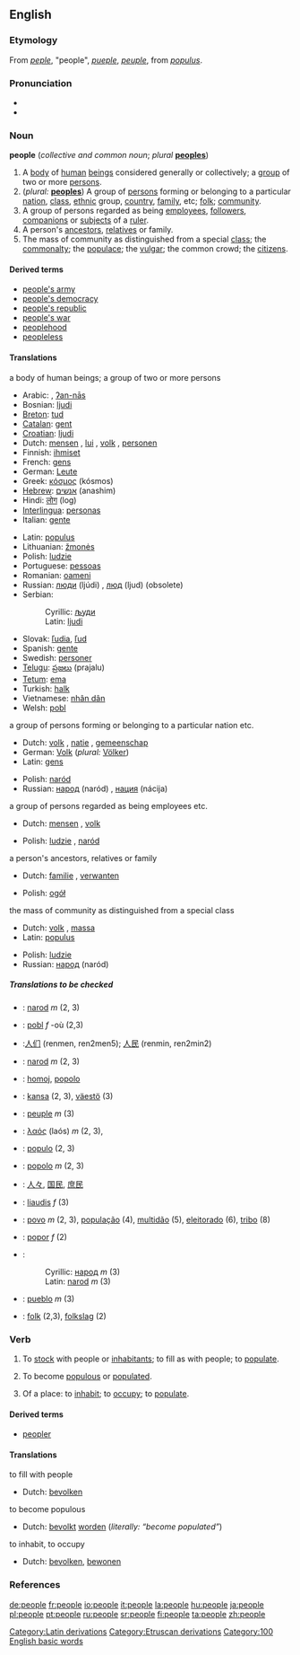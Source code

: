 {{wikipedia}}
==English==

{{rank|here|thought|found|140|people|still|just|while}}

===Etymology===
From {{OE.}} ''[[peple]]'', "people", {{OF.}} ''[[pueple]]'', {{F.}} ''[[peuple]]'', from {{L.}} ''[[populus]]''.

===Pronunciation===
*{{IPA|/piːpəl/}}
*{{audio|en-us-people.ogg|Audio (US)}}

===Noun===
'''people''' (''collective and common noun''; ''plural'' '''[[peoples]]''')

# A [[body]] of [[human]] [[being]]s considered generally or collectively; a [[group]] of two or more [[person]]s.
# (''plural:'' '''[[peoples]]''') A group of [[person]]s forming or belonging to a particular [[nation]], [[class]], [[ethnic]] group, [[country]], [[family]], etc; [[folk]]; [[community]].
# A group of persons regarded as being [[employee]]s, [[follower]]s, [[companion]]s or [[subject]]s of a [[ruler]].
# A person's [[ancestor]]s, [[relative]]s or family.
# The mass of community as distinguished from a special [[class]]; the [[commonalty]]; the [[populace]]; the [[vulgar]]; the common crowd; the [[citizen]]s.

====Derived terms====
*[[people's army]]
*[[people's democracy]]
*[[people's republic]]
*[[people's war]]
*[[peoplehood]]
*[[peopleless]]

====Translations====
;a body of human beings; a group of two or more persons
{{top}}
*Arabic: {{ARchar|[[الناس]]}} , [[ʔan-nās]]
*Bosnian: [[ljudi]] {{p}}
*[[Breton]]: [[tud]] {{p}}
*[[Catalan]]: [[gent]] {{f}}
*[[Croatian]]: [[ljudi]] {{p}}
*Dutch: [[mensen]] {{p}}, [[lui]] {{p}}, [[volk]] {{n}}, [[personen]] {{p}}
*Finnish: [[ihmiset]] {{p}}
*French: [[gens]] {{p}}
*German: [[Leute]] {{p}}
*Greek: [[κόσμος]] (kósmos) {{m}}
*[[Hebrew]]: [[אנשים]] (anashim)
*Hindi: [[लोग]] (log)
*[[Interlingua]]: [[personas]] {{p}}
*Italian: [[gente]] {{f}}
{{mid}}
*Latin: [[populus]] {{m}}
*Lithuanian: [[žmonės]] {{m}} {{p}}
*Polish: [[ludzie]] {{p}}
*Portuguese: [[pessoas]] {{f}}
*Romanian: [[oameni]] {{m}}
*Russian: [[люди]] (ljúdi) {{p}}, [[люд]] (ljud) {{m}} (obsolete)
*Serbian:
*:Cyrillic: [[људи]] {{p}}
*:Latin: [[ljudi]] {{m}}
*Slovak: [[ľudia]], [[ľud]] {{m}}
*Spanish: [[gente]] {{f}}
*Swedish: [[personer]]
*[[Telugu]]: [[ప్రజలు]] (prajalu)
*[[Tetum]]: [[ema]]
*Turkish: [[halk]]
*Vietnamese: [[nhân dân]]
*Welsh: [[pobl]]
{{bottom}}

;a group of persons forming or belonging to a particular nation etc.
{{top}}
*Dutch: [[volk]] {{n}}, [[natie]] {{f}}, [[gemeenschap]] {{f}}
*German: [[Volk]] {{n}} (''plural:'' [[Völker]])
*Latin: [[gens]] {{f}}
{{mid}}
*Polish: [[naród]] {{m}}
*Russian: [[народ]] (naród) {{m}}, [[нация]] (nácija) {{f}}
{{bottom}}

;a group of persons regarded as being employees etc.
{{top}}
*Dutch: [[mensen]] {{p}}, [[volk]] {{n}}
{{mid}}
*Polish: [[ludzie]] {{p}}, [[naród]] {{m}}
{{bottom}}

;a person's ancestors, relatives or family
{{top}}
*Dutch: [[familie]] {{f}}, [[verwanten]] {{p}}
{{mid}}
*Polish: [[ogół]] {{m}}
{{bottom}}

;the mass of community as distinguished from a special class
{{top}}
*Dutch: [[volk]] {{n}}, [[massa]] {{f}}
*Latin: [[populus]] {{m}}
{{mid}}
*Polish: [[ludzie]] {{p}}
*Russian: [[народ]] (naród) {{m}}
{{bottom}}

=====Translations to be checked=====
*{{ttbc|Bosnian}}: [[narod]] ''m'' (2, 3)
*{{ttbc|Breton}}: [[pobl]] ''f'' -où (2,3)
*{{ttbc|Chinese}}:[[人们]] (renmen, ren2men5); [[人民]] (renmin, ren2min2)
*{{ttbc|Croatian}}: [[narod]] ''m'' (2, 3)
*{{ttbc|Esperanto}}: [[homoj]], [[popolo]]
*{{ttbc|Finnish}}: [[kansa]] (2, 3), [[väestö]] (3)
*{{ttbc|French}}: [[peuple]] ''m'' (3)
*{{ttbc|Greek}}: [[λαός]] (laós) ''m'' (2, 3), 
*{{ttbc|Interlingua}}: [[populo]] (2, 3)
*{{ttbc|Italian}}: [[popolo]] ''m'' (2, 3) 
*{{ttbc|Japanese}}: [[人々]], [[国民]], [[庶民]]
*{{ttbc|Lithuanian}}: [[liaudis]] ''f'' (3)
*{{ttbc|Portuguese}}: [[povo]] ''m'' (2, 3), [[população]] {{m}} (4), [[multidão]] {{m}} (5), [[eleitorado]] {{m}} (6), [[tribo]] {{m}} (8)
*{{ttbc|Romanian}}: [[popor]] ''f'' (2)
*{{ttbc|Serbian}}:
*:Cyrillic: [[народ]] ''m'' (3)
*:Latin: [[narod]] ''m'' (3)
*{{ttbc|Spanish}}: [[pueblo]] ''m'' (3)
*{{ttbc|Swedish}}: [[folk]] (2,3), [[folkslag]] (2)

===Verb===
{{en-infl-reg-other-e|peopl|e|}}
# {{transitive}} To [[stock]] with people or [[inhabitant]]s; to fill as with people; to [[populate]].
# {{intransitive}} To become [[populous]] or [[populated]].
# {{transitive}} Of a place: to [[inhabit]]; to [[occupy]]; to [[populate]].

====Derived terms====
*[[peopler]]

====Translations====
;to fill with people
{{top}}
*Dutch: [[bevolken]]
{{mid}}
{{bottom}}

;to become populous
{{top}}
*Dutch: [[bevolkt]] [[worden]] (''literally: “become populated”'')
{{mid}}
{{bottom}}

;to inhabit, to occupy
{{top}}
*Dutch: [[bevolken]], [[bewonen]]
{{mid}}
{{bottom}}

===References===
{{R:Webster 1913}}

[[Category:Latin derivations]]
[[Category:Etruscan derivations]]
[[Category:100 English basic words]]

[[de:people]]
[[fr:people]]
[[io:people]]
[[it:people]]
[[la:people]]
[[hu:people]]
[[ja:people]]
[[pl:people]]
[[pt:people]]
[[ru:people]]
[[sr:people]]
[[fi:people]]
[[ta:people]]
[[zh:people]]